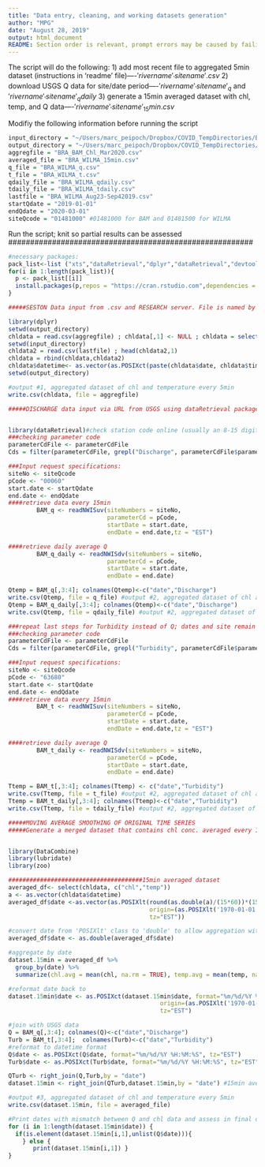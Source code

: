 ```yaml
---
title: "Data entry, cleaning, and working datasets generation"
author: "MPG"
date: "August 28, 2019"
output: html_document
README: Section order is relevant, prompt errors may be caused by failing to run previous code sections
---
```



The script will do the following:
1) add  most recent file to aggregated 5min dataset (instructions in 'readme' file)----$'rivername'_'sitename'.csv$
2) download USGS Q data for site/date period----$'rivername'_'sitename'_q$ and $'rivername'_'sitename'_qdaily$
3) generate a 15min averaged dataset with chl, temp, and Q data----$'rivername'_'sitename'_15min.csv$


###########################################################
Modifiy the following information before running the script
```r
input_directory = "~/Users/marc_peipoch/Dropbox/COVID_TempDirectories/BrandywineSeston"
output_directory = "~/Users/marc_peipoch/Dropbox/COVID_TempDirectories/BrandywineSeston"
aggregfile = "BRA_BAM_Chl_Mar2020.csv"
averaged_file = "BRA_WILMA_15min.csv"
q_file = "BRA_WILMA_q.csv"
t_file = "BRA_WILMA_t.csv"
qdaily_file = "BRA_WILMA_qdaily.csv"
tdaily_file = "BRA_WILMA_tdaily.csv"
lastfile = "BRA_WILMA_Aug23-Sep42019.csv"
startQdate = "2019-01-01"
endQdate = "2020-03-01"
siteQcode = "01481000" #01481000 for BAM and 01481500 for WILMA

```

########################################################
Run the script; knit so partial results can be assessed  
########################################################
```r
#necessary packages: 
pack_list<-list ("xts","dataRetrieval","dplyr","dataRetrieval","devtools","DataCombine","lubridate","zoo")
for(i in 1:length(pack_list)){
  p <- pack_list[[i]]
  install.packages(p,repos = "https://cran.rstudio.com",dependencies = TRUE)
}
```
```r

#####SESTON Data input from .csv and RESEARCH server. File is named by sensor's name only. File include date, time, battery, temperature, chl(ug/L), gain voltage (change chl column from scientific format to general)

library(dplyr)
setwd(output_directory)
chldata = read.csv(aggregfile) ; chldata[,1] <- NULL ; chldata = select (chldata,-c(datetime)) ; tail(chldata,1)
setwd(input_directory)
chldata2 = read.csv(lastfile) ; head(chldata2,1)
chldata = rbind(chldata,chldata2)
chldata$datetime<- as.vector(as.POSIXct(paste(chldata$date, chldata$time), format="%m/%d/%y %H:%M:%S", tz="EST"))
setwd(output_directory)

#output #1, aggregated dataset of chl and temperature every 5min
write.csv(chldata, file = aggregfile) 

#####DISCHARGE data input via URL from USGS using dataRetrieval package


library(dataRetrieval)#check station code online (usually an 8-15 digit numebr)
###checking parameter code
parameterCdFile <- parameterCdFile
Cds = filter(parameterCdFile, grepl("Discharge", parameterCdFile$parameter_nm,ignore.case=TRUE))

###Input request specifications:
siteNo <- siteQcode
pCode <- "00060"
start.date <- startQdate
end.date <- endQdate 
####retrieve data every 15min
        BAM_q <- readNWISuv(siteNumbers = siteNo, 
                            parameterCd = pCode, 
                            startDate = start.date, 
                            endDate = end.date,tz = "EST") 

####retrieve daily average Q
        BAM_q_daily <- readNWISdv(siteNumbers = siteNo, 
                            parameterCd = pCode, 
                            startDate = start.date, 
                            endDate = end.date) 

Qtemp = BAM_q[,3:4]; colnames(Qtemp)<-c("date","Discharge")
write.csv(Qtemp, file = q_file) #output #2, aggregated dataset of chl and temperature every 5min
Qtemp = BAM_q_daily[,3:4]; colnames(Qtemp)<-c("date","Discharge")
write.csv(Qtemp, file = qdaily_file) #output #2, aggregated dataset of chl and temperature every 5min

###repeat last steps for Turbidity instead of Q; dates and site remain the same
###checking parameter code
parameterCdFile <- parameterCdFile
Cds = filter(parameterCdFile, grepl("Turbidity", parameterCdFile$parameter_nm,ignore.case=TRUE))

###Input request specifications:
siteNo <- siteQcode
pCode <- "63680"
start.date <- startQdate
end.date <- endQdate 
####retrieve data every 15min
        BAM_t <- readNWISuv(siteNumbers = siteNo, 
                            parameterCd = pCode, 
                            startDate = start.date, 
                            endDate = end.date,tz = "EST") 

####retrieve daily average Q
        BAM_t_daily <- readNWISdv(siteNumbers = siteNo, 
                            parameterCd = pCode, 
                            startDate = start.date, 
                            endDate = end.date) 

Ttemp = BAM_t[,3:4]; colnames(Ttemp) <- c("date","Turbidity")
write.csv(Ttemp, file = t_file) #output #2, aggregated dataset of chl and temperature every 5min
Ttemp = BAM_t_daily[,3:4]; colnames(Ttemp)<-c("date","Turbidity")
write.csv(Ttemp, file = tdaily_file) #output #2, aggregated dataset of chl and temperature every 5min

#####MOVING AVERAGE SMOOTHING OF ORIGINAL TIME SERIES
#####Generate a merged dataset that contains chl conc. averaged every 15min and paired with discharge data


library(DataCombine)
library(lubridate)
library(zoo)

######################################15min averaged dataset
averaged_df<- select(chldata, c("chl","temp"))
a <- as.vector(chldata$datetime)
averaged_df$date <-as.vector(as.POSIXlt(round(as.double(a)/(15*60))*(15*60),
                                        origin=(as.POSIXlt('1970-01-01')), 
                                        tz="EST"))

#convert date from 'POSIXlt' class to 'double' to allow aggregation with dplyr
averaged_df$date <- as.double(averaged_df$date) 

#aggregate by date 
dataset.15min = averaged_df %>%
  group_by(date) %>%
  summarize(chl.avg = mean(chl, na.rm = TRUE), temp.avg = mean(temp, na.rm = TRUE)) 

#reformat date back to 
dataset.15min$date <- as.POSIXct(dataset.15min$date, format="%m/%d/%Y %H:%M:%S", 
                                           origin=(as.POSIXlt('1970-01-01')),
                                           tz="EST")

#join with USGS data
Q = BAM_q[,3:4]; colnames(Q)<-c("date","Discharge")
Turb = BAM_t[,3:4];  colnames(Turb)<-c("date","Turbidity")
#reformat to datetime format 
Q$date <- as.POSIXct(Q$date, format="%m/%d/%Y %H:%M:%S", tz="EST") 
Turb$date <- as.POSIXct(Turb$date, format="%m/%d/%Y %H:%M:%S", tz="EST") 

QTurb <- right_join(Q,Turb,by = "date") 
dataset.15min <- right_join(QTurb,dataset.15min,by = "date") #15min averaged dataset

#output #3, aggregated dataset of chl and temperature every 5min
write.csv(dataset.15min, file = averaged_file) 

#Print dates with mismatch between Q and chl data and assess in final dataset
for (i in 1:length(dataset.15min$date)) {
  if(is.element(dataset.15min[i,1],unlist(Q$date))){
    } else {
       print(dataset.15min[i,1]) }
}


```
